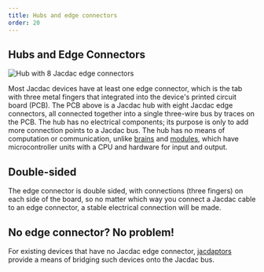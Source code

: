 ```yaml
---
title: Hubs and edge connectors
order: 20
---
```


## Hubs and Edge Connectors

![Hub with 8 Jacdac edge connectors](./hubv10.jpg)

Most Jacdac devices have at least one edge connector, which is the 
tab with three metal fingers that integrated into the device's printed circuit board (PCB). 
The PCB above is a Jacdac hub with eight Jacdac edge connectors, all connected together into
a single three-wire bus by traces on the PCB. The hub has no electrical 
components; its purpose is only to add more connection points to a Jacdac bus. The hub has no means
of computation or communication, unlike [brains](/start/brains) and [modules](/start/modules),
which have microcontroller units with a CPU and hardware for input and output.

## Double-sided

The edge connector is double sided, with connections (three fingers) on each 
side of the board, so no matter which way you connect a Jacdac cable to 
an edge connector, a stable electrical connection will be made.

## No edge connector? No problem!

For existing devices that have no Jacdac edge connector, [jacdaptors](/start/jacdaptors) 
provide a means of bridging such devices onto the Jacdac bus.
